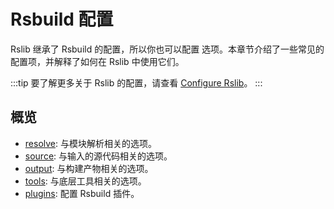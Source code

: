 
# Rsbuild 配置

Rslib 继承了 Rsbuild 的配置，所以你也可以配置 <RsbuildDocBadge path="/config" text="config" /> 选项。本章节介绍了一些常见的配置项，并解释了如何在 Rslib 中使用它们。

:::tip
要了解更多关于 Rslib 的配置，请查看 [Configure Rslib](/guide/basic/configure-rslib)。
:::

## 概览

- [resolve](/config/rsbuild/resolve): 与模块解析相关的选项。
- [source](/config/rsbuild/source): 与输入的源代码相关的选项。
- [output](/config/rsbuild/output): 与构建产物相关的选项。
- [tools](/config/rsbuild/tools): 与底层工具相关的选项。
- [plugins](/config/rsbuild/plugins): 配置 Rsbuild 插件。
